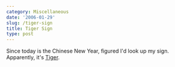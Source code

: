 ```yaml
---
category: Miscellaneous
date: '2006-01-29'
slug: /tiger-sign
title: Tiger Sign
type: post
---
```



Since today is the Chinese New Year, figured I'd look up my sign.
Apparently, it's [Tiger](http://chinese.astrology.com/tiger.html).